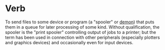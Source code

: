 = Verb =

To send files to some device or program (a "spooler" or [[demon]]) that puts them in a queue for later processing of some kind. Without qualification, the spooler
is the "print spooler" controlling output of jobs to a printer; but the term has been used in connection with other peripherals (especially plotters and graphics devices) and occasionally even for input devices.
